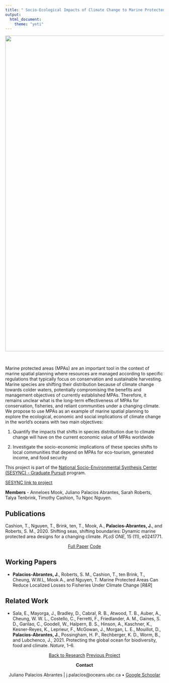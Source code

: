 ```yaml
---
title: " Socio-Ecological Impacts of Climate Change to Marine Protected Areas"
output:
  html_document:
    theme: "yeti"
---
```


<!-- Global site tag (gtag.js) - Google Analytics -->
<script async src="https://www.googletagmanager.com/gtag/js?id=UA-105699898-4"></script>
<script>
  window.dataLayer = window.dataLayer || [];
  function gtag(){dataLayer.push(arguments);}
  gtag('js', new Date());

  gtag('config', 'UA-105699898-4');
</script>

</center>

<center>

<img src="http://d2khr93zjdy3w9.cloudfront.net/Website/Official_MPA_map_April2016.png" width="1000px">

</center>

<br>

Marine protected areas (MPAs) are an important tool in the context of marine spatial planning where resources are managed according to specific regulations that typically focus on conservation and sustainable harvesting. Marine species are shifting their distribution because of climate change towards colder waters, potentially compromising the benefits and management objectives of currently established MPAs. Therefore, it remains unclear what is the long-term effectiveness of MPAs for conservation, fisheries, and reliant communities under a changing climate. We propose to use MPAs as an example of marine spatial planning to explore the ecological, economic and social implications of climate change in the world’s oceans with two main objectives:

1) Quantify the impacts that shifts in species distribution due to climate change will have on the current economic value of MPAs worldwide

2) Investigate the socio-economic implications of these species shifts to local communities that depend on MPAs for eco-tourism, generated income, and food security

This project is part of the [National Socio-Environmental Synthesis Center (SESYNC) - Graduate Pursuit](https://www.sesync.org/opportunities/research-thematic-pursuits/graduate-pursuits-request-for-proposals) program.

[SESYNC link to project](https://www.sesync.org/project/graduate-pursuits-request-for-proposals/ch-ch-ch-changes-using-marine-protected-areas-to)

**Members** 
- Anneloes Mook, Juliano Palacios Abrantes, Sarah Roberts, Talya Tenbrink, Timothy Cashion, Tu Ngoc Nguyen.

## Publications

Cashion, T., Nguyen, T., Brink, ten, T., Mook, A., **Palacios-Abrantes, J.**, and Roberts, S. M., 2020. Shifting seas, shifting boundaries: Dynamic marine protected area designs for a changing climate. *PLoS ONE*, 15 (11), e0241771.

<center>
<!-- Original article -->
<a span class="label label-primary" href= "" target="_blank">Full Paper</span></a>
<!-- Github -->
<a span class="label label-warning" href= "https://github.com/timcashion/shifting_mpas" target="_blank"> Code </span></a>

</center>



## Working Papers

- **Palacios-Abrantes, J.**, Roberts, S. M., Cashion, T., ten Brink, T., Cheung, W.W.L, Mook A., and Nguyen, T. Marine Protected Areas Can Reduce Localized Losses to Fisheries Under Climate Change [*R&R*]

## Related Work

- Sala, E., Mayorga, J., Bradley, D., Cabral, R. B., Atwood, T. B., Auber, A., Cheung, W. W. L., Costello, C., Ferretti, F., Friedlander, A. M., Gaines, S. D., Garilao, C., Goodell, W., Halpern, B. S., Hinson, A., Kaschner, K., Kesner-Reyes, K., Leprieur, F., McGowan, J., Morgan, L. E., Mouillot, D., **Palacios-Abrantes, J.**, Possingham, H. P., Rechberger, K. D., Worm, B., and Lubchenco, J., 2021. Protecting the global ocean for biodiversity, food and climate. *Nature*, 1–6.


<!-- ## News  -->

<center>

<a class="btn btn-default" href="https://www.julianopalacios.com/Research.html">Back to Research</a>
<a class="btn btn-default" href="https://www.julianopalacios.com/Projects/Transboundary.html">Previous Project</a>

**Contact**

Juliano Palacios Abrantes | j.palacios@oceans.ubc.ca • [Google Schoolar](https://scholar.google.ca/citations?user=EZpBcjcAAAAJ&hl=en)

<div id="google_translate_element"></div><script type="text/javascript">
function googleTranslateElementInit() {
  new google.translate.TranslateElement({pageLanguage: 'en', includedLanguages: 'es,pt'}, 'google_translate_element');
}
</script><script type="text/javascript" src="//translate.google.com/translate_a/element.js?cb=googleTranslateElementInit"></script>
